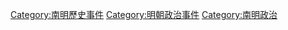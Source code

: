 [[Category:南明歷史事件|Category:南明歷史事件]]
[[Category:明朝政治事件|Category:明朝政治事件]]
[[Category:南明政治|Category:南明政治]]